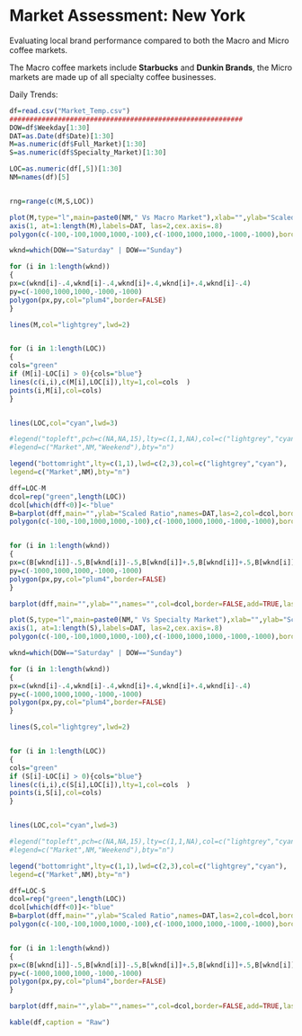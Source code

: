 Market Assessment: New York
========================================================

Evaluating local brand performance compared to both the Macro and Micro coffee markets.

The Macro coffee markets include **Starbucks** and **Dunkin Brands**, the Micro markets are made up of all specialty coffee businesses.


Daily Trends:

```r
df=read.csv("Market_Temp.csv")
##########################################################
DOW=df$Weekday[1:30]
DAT=as.Date(df$Date)[1:30]
M=as.numeric(df$Full_Market)[1:30]
S=as.numeric(df$Specialty_Market)[1:30]

LOC=as.numeric(df[,5])[1:30]
NM=names(df)[5]


rng=range(c(M,S,LOC))

plot(M,type="l",main=paste0(NM," Vs Macro Market"),xlab="",ylab="Scaled Ratio",ylim=rng,xaxt="n")
axis(1, at=1:length(M),labels=DAT, las=2,cex.axis=.8)
polygon(c(-100,-100,1000,1000,-100),c(-1000,1000,1000,-1000,-1000),border=FALSE,col="honeydew4")

wknd=which(DOW=="Saturday" | DOW=="Sunday")

for (i in 1:length(wknd))
{
px=c(wknd[i]-.4,wknd[i]-.4,wknd[i]+.4,wknd[i]+.4,wknd[i]-.4)
py=c(-1000,1000,1000,-1000,-1000)
polygon(px,py,col="plum4",border=FALSE)
}

lines(M,col="lightgrey",lwd=2)


for (i in 1:length(LOC))
{
cols="green"
if (M[i]-LOC[i] > 0){cols="blue"}
lines(c(i,i),c(M[i],LOC[i]),lty=1,col=cols  )
points(i,M[i],col=cols)
}


lines(LOC,col="cyan",lwd=3)

#legend("topleft",pch=c(NA,NA,15),lty=c(1,1,NA),col=c("lightgrey","cyan","plum4"),
#legend=c("Market",NM,"Weekend"),bty="n")

legend("bottomright",lty=c(1,1),lwd=c(2,3),col=c("lightgrey","cyan"),
legend=c("Market",NM),bty="n")

```
```r
dff=LOC-M
dcol=rep("green",length(LOC))
dcol[which(dff<0)]<-"blue"
B=barplot(dff,main="",ylab="Scaled Ratio",names=DAT,las=2,col=dcol,border=FALSE,cex.names=.8)
polygon(c(-100,-100,1000,1000,-100),c(-1000,1000,1000,-1000,-1000),border=FALSE,col="honeydew4")


for (i in 1:length(wknd))
{
px=c(B[wknd[i]]-.5,B[wknd[i]]-.5,B[wknd[i]]+.5,B[wknd[i]]+.5,B[wknd[i]]-.5)
py=c(-1000,1000,1000,-1000,-1000)
polygon(px,py,col="plum4",border=FALSE)
}

barplot(dff,main="",ylab="",names="",col=dcol,border=FALSE,add=TRUE,las=2,yaxt="n")
```
```r
plot(S,type="l",main=paste0(NM," Vs Specialty Market"),xlab="",ylab="Scaled Ratio",ylim=rng,xaxt="n")
axis(1, at=1:length(S),labels=DAT, las=2,cex.axis=.8)
polygon(c(-100,-100,1000,1000,-100),c(-1000,1000,1000,-1000,-1000),border=FALSE,col="honeydew4")

wknd=which(DOW=="Saturday" | DOW=="Sunday")

for (i in 1:length(wknd))
{
px=c(wknd[i]-.4,wknd[i]-.4,wknd[i]+.4,wknd[i]+.4,wknd[i]-.4)
py=c(-1000,1000,1000,-1000,-1000)
polygon(px,py,col="plum4",border=FALSE)
}

lines(S,col="lightgrey",lwd=2)


for (i in 1:length(LOC))
{
cols="green"
if (S[i]-LOC[i] > 0){cols="blue"}
lines(c(i,i),c(S[i],LOC[i]),lty=1,col=cols  )
points(i,S[i],col=cols)
}


lines(LOC,col="cyan",lwd=3)

#legend("topleft",pch=c(NA,NA,15),lty=c(1,1,NA),col=c("lightgrey","cyan","plum4"),
#legend=c("Market",NM,"Weekend"),bty="n")

legend("bottomright",lty=c(1,1),lwd=c(2,3),col=c("lightgrey","cyan"),
legend=c("Market",NM),bty="n")

```
```r
dff=LOC-S
dcol=rep("green",length(LOC))
dcol[which(dff<0)]<-"blue"
B=barplot(dff,main="",ylab="Scaled Ratio",names=DAT,las=2,col=dcol,border=FALSE,cex.names=.8)
polygon(c(-100,-100,1000,1000,-100),c(-1000,1000,1000,-1000,-1000),border=FALSE,col="honeydew4")


for (i in 1:length(wknd))
{
px=c(B[wknd[i]]-.5,B[wknd[i]]-.5,B[wknd[i]]+.5,B[wknd[i]]+.5,B[wknd[i]]-.5)
py=c(-1000,1000,1000,-1000,-1000)
polygon(px,py,col="plum4",border=FALSE)
}

barplot(dff,main="",ylab="",names="",col=dcol,border=FALSE,add=TRUE,las=2,yaxt="n")
```



```r
kable(df,caption = "Raw")
```

